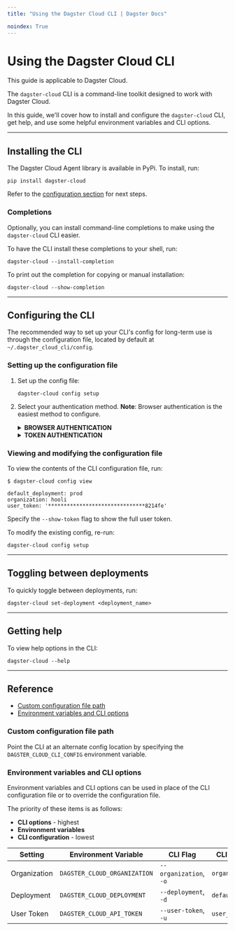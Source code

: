 ```yaml
---
title: "Using the Dagster Cloud CLI | Dagster Docs"

noindex: True
---
```


# Using the Dagster Cloud CLI

<Note>This guide is applicable to Dagster Cloud.</Note>

The `dagster-cloud` CLI is a command-line toolkit designed to work with Dagster Cloud.

In this guide, we'll cover how to install and configure the `dagster-cloud` CLI, get help, and use some helpful environment variables and CLI options.

---

## Installing the CLI

The Dagster Cloud Agent library is available in PyPi. To install, run:

```shell
pip install dagster-cloud
```

Refer to the [configuration section](#configuring-the-cli) for next steps.

### Completions

Optionally, you can install command-line completions to make using the `dagster-cloud` CLI easier.

To have the CLI install these completions to your shell, run:

```shell
dagster-cloud --install-completion
```

To print out the completion for copying or manual installation:

```shell
dagster-cloud --show-completion
```

---

## Configuring the CLI

The recommended way to set up your CLI's config for long-term use is through the configuration file, located by default at `~/.dagster_cloud_cli/config`.

### Setting up the configuration file

1. Set up the config file:

   ```shell
   dagster-cloud config setup
   ```

2. Select your authentication method. **Note**: Browser authentication is the easiest method to configure.

   <details>
    <summary><strong>BROWSER AUTHENTICATION</strong></summary>

   The easiest way to set up is to authenticate through the browser.

   ```shell
   $ dagster-cloud config setup
   ? How would you like to authenticate the CLI? (Use arrow keys)
    » Authenticate in browser
      Authenticate using token
   Authorized for organization `hooli`

   ? Default deployment: prod
   ```

   When prompted, you can specify a default deployment. If specified, a deployment won't be required in subsequent `dagster-cloud` commands. The default deployment for a new Dagster Cloud organization is `prod`.

   </details>

   <details>
   <summary><strong>TOKEN AUTHENTICATION</strong></summary>

   Alternatively, you may authenticate using a user token. Refer to the [Managing user and agent tokens guide](/dagster-cloud/account/managing-user-agent-tokens) for more info.

   ```shell
   $ dagster-cloud config setup
   ? How would you like to authenticate the CLI? (Use arrow keys)
      Authenticate in browser
    » Authenticate using token

   ? Dagster Cloud organization: hooli
   ? Dagster Cloud user token: *************************************
   ? Default deployment: prod
   ```

   When prompted, specify the following:

   - **Organization** - Your organization name as it appears in the Dagit URL. For example, if your Dagster Cloud instance is `https://hooli.dagster.cloud/`, this would be `hooli`.
   - **User token** - The user token.
   - **Default deployment** - **Optional**. A default deployment. If specified, a deployment won't be required in subsequent `dagster-cloud` commands. The default deployment for a new Dagster Cloud organization is `prod`.

   </details>

### Viewing and modifying the configuration file

To view the contents of the CLI configuration file, run:

```shell
$ dagster-cloud config view

default_deployment: prod
organization: hooli
user_token: '*******************************8214fe'
```

Specify the `--show-token` flag to show the full user token.

To modify the existing config, re-run:

    dagster-cloud config setup

---

## Toggling between deployments

To quickly toggle between deployments, run:

    dagster-cloud set-deployment <deployment_name>

---

## Getting help

To view help options in the CLI:

```shell
dagster-cloud --help
```

---

## Reference

- [Custom configuration file path](#custom-configuration-file-path)
- [Environment variables and CLI options](#environment-variables-and-cli-options)

### Custom configuration file path

Point the CLI at an alternate config location by specifying the `DAGSTER_CLOUD_CLI_CONFIG` environment variable.

### Environment variables and CLI options

Environment variables and CLI options can be used in place of the CLI configuration file or to override the configuration file.

The priority of these items is as follows:

- **CLI options** - highest
- **Environment variables**
- **CLI configuration** - lowest

| Setting      | Environment Variable         | CLI Flag               | CLI config value     |
| ------------ | ---------------------------- | ---------------------- | -------------------- |
| Organization | `DAGSTER_CLOUD_ORGANIZATION` | `--organization`, `-o` | `organization`       |
| Deployment   | `DAGSTER_CLOUD_DEPLOYMENT`   | `--deployment`, `-d`   | `default_deployment` |
| User Token   | `DAGSTER_CLOUD_API_TOKEN`    | `--user-token`, `-u`   | `user_token`         |
